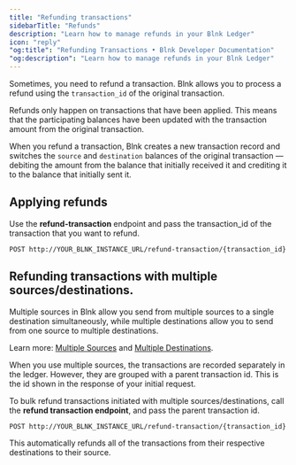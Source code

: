 ```yaml
---
title: "Refunding transactions"
sidebarTitle: "Refunds"
description: "Learn how to manage refunds in your Blnk Ledger"
icon: "reply"
"og:title": "Refunding Transactions • Blnk Developer Documentation"
"og:description": "Learn how to manage refunds in your Blnk Ledger"
---
```



Sometimes, you need to refund a transaction. Blnk allows you to process a refund using the `transaction_id` of the original transaction.

Refunds only happen on transactions that have been applied. This means that the participating balances have been updated with the transaction amount from the original transaction.

When you refund a transaction, Blnk creates a new transaction record and switches the `source` and `destination` balances of the original transaction — debiting the amount from the balance that initially received it and crediting it to the balance that initially sent it.

## Applying refunds

Use the **refund-transaction** endpoint and pass the transaction_id of the transaction that you want to refund.

```
POST http://YOUR_BLNK_INSTANCE_URL/refund-transaction/{transaction_id}
```

## Refunding transactions with multiple sources/destinations.

Multiple sources in Blnk allow you send from multiple sources to a single destination simultaneously, while multiple destinations allow you to send from one source to multiple destinations.

Learn more: [Multiple Sources](multiple-sources) and [Multiple Destinations](multiple-destinations).

<Warning>
    When you use multiple sources, the transactions are recorded separately in the ledger. However, they are grouped with a parent transaction id. This is the id shown in the response of your initial request.
</Warning>

To bulk refund transactions initiated with multiple sources/destinations, call the **refund transaction endpoint**, and pass the parent transaction id. 

```
POST http://YOUR_BLNK_INSTANCE_URL/refund-transaction/{transaction_id}
```

This automatically refunds all of the transactions from their respective destinations to their source.

<NeedHelp />